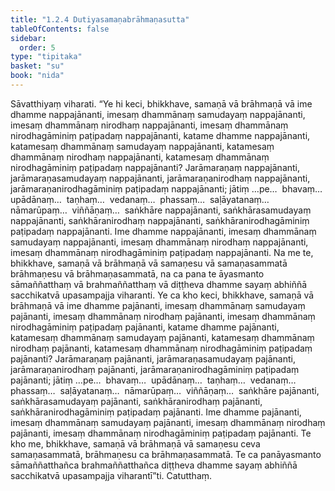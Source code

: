 ```yaml
---
title: "1.2.4 Dutiyasamaṇabrāhmaṇasutta"
tableOfContents: false
sidebar:
  order: 5
type: "tipitaka"
basket: "su"
book: "nida"
---
```



<DynamicBreadcrumb />

<Division number="14" book="nida" bookNo="12" page="256">

<Paragraph number="83" book="nida">
Sāvatthiyaṃ viharati. “Ye hi keci, bhikkhave, samaṇā vā brāhmaṇā vā ime dhamme nappajānanti, imesaṃ dhammānaṃ samudayaṃ nappajānanti, imesaṃ dhammānaṃ nirodhaṃ nappajānanti, imesaṃ dhammānaṃ nirodhagāminiṃ paṭipadaṃ nappajānanti, katame dhamme nappajānanti, katamesaṃ dhammānaṃ samudayaṃ nappajānanti, katamesaṃ dhammānaṃ nirodhaṃ nappajānanti, katamesaṃ dhammānaṃ nirodhagāminiṃ paṭipadaṃ nappajānanti?
</Paragraph>

<Paragraph number="84" book="nida">
Jarāmaraṇaṃ nappajānanti, jarāmaraṇasamudayaṃ nappajānanti, jarāmaraṇanirodhaṃ nappajānanti, jarāmaraṇanirodhagāminiṃ paṭipadaṃ nappajānanti; jātiṃ …pe…  bhavaṃ…  upādānaṃ…  taṇhaṃ…  vedanaṃ…  phassaṃ…  saḷāyatanaṃ…  nāmarūpaṃ…  viññāṇaṃ…  saṅkhāre nappajānanti, saṅkhārasamudayaṃ nappajānanti, saṅkhāranirodhaṃ nappajānanti, saṅkhāranirodhagāminiṃ paṭipadaṃ nappajānanti. Ime dhamme nappajānanti, imesaṃ dhammānaṃ samudayaṃ nappajānanti, imesaṃ dhammānaṃ nirodhaṃ nappajānanti, imesaṃ dhammānaṃ nirodhagāminiṃ paṭipadaṃ nappajānanti. Na me te, bhikkhave, samaṇā vā brāhmaṇā vā samaṇesu vā samaṇasammatā brāhmaṇesu vā brāhmaṇasammatā, na ca pana te āyasmanto sāmaññatthaṃ vā brahmaññatthaṃ vā diṭṭheva dhamme sayaṃ abhiññā sacchikatvā upasampajja viharanti.
</Paragraph>

<Paragraph number="85" book="nida">
Ye ca kho keci, bhikkhave, samaṇā vā brāhmaṇā vā ime dhamme pajānanti, imesaṃ dhammānaṃ samudayaṃ pajānanti, imesaṃ dhammānaṃ nirodhaṃ pajānanti, imesaṃ dhammānaṃ nirodhagāminiṃ paṭipadaṃ pajānanti, katame dhamme pajānanti, katamesaṃ dhammānaṃ samudayaṃ pajānanti, katamesaṃ dhammānaṃ nirodhaṃ pajānanti, katamesaṃ dhammānaṃ nirodhagāminiṃ paṭipadaṃ pajānanti?
</Paragraph>

<Paragraph number="86" book="nida">
Jarāmaraṇaṃ pajānanti, jarāmaraṇasamudayaṃ pajānanti, jarāmaraṇanirodhaṃ pajānanti, jarāmaraṇanirodhagāminiṃ paṭipadaṃ pajānanti; jātiṃ …pe…  bhavaṃ…  upādānaṃ…  taṇhaṃ…  vedanaṃ…  phassaṃ…  saḷāyatanaṃ…  nāmarūpaṃ…  viññāṇaṃ…  saṅkhāre pajānanti, saṅkhārasamudayaṃ pajānanti, saṅkhāranirodhaṃ pajānanti, saṅkhāranirodhagāminiṃ paṭipadaṃ pajānanti. Ime dhamme pajānanti, imesaṃ dhammānaṃ samudayaṃ pajānanti, imesaṃ dhammānaṃ nirodhaṃ pajānanti, imesaṃ dhammānaṃ nirodhagāminiṃ paṭipadaṃ pajānanti. Te kho me, bhikkhave, samaṇā vā brāhmaṇā vā samaṇesu ceva samaṇasammatā, brāhmaṇesu ca brāhmaṇasammatā. Te ca panāyasmanto sāmaññatthañca brahmaññatthañca diṭṭheva dhamme sayaṃ abhiññā sacchikatvā upasampajja viharantī”ti.

</Paragraph>
</Division>

<Paragraph number="87" type="center" book="nida">
Catutthaṃ.
</Paragraph>